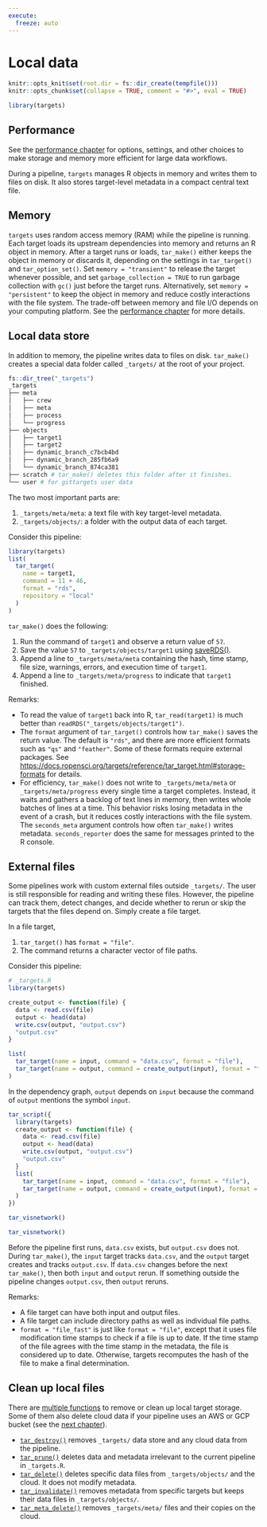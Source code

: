 ```yaml
---
execute:
  freeze: auto
---
```


# Local data {#data}

```r
knitr::opts_knit$set(root.dir = fs::dir_create(tempfile()))
knitr::opts_chunk$set(collapse = TRUE, comment = "#>", eval = TRUE)
```

```r
library(targets)
```

:::{.callout-tip}
## Performance

See the [performance chapter](#performance) for options, settings, and other choices to make storage and memory more efficient for large data workflows.
:::

During a pipeline, `targets` manages R objects in memory and writes them to files on disk. It also stores target-level metadata in a compact central text file.

## Memory

`targets` uses random access memory (RAM) while the pipeline is running. Each target loads its upstream dependencies into memory and returns an R object in memory. After a target runs or loads, `tar_make()` either keeps the object in memory or discards it, depending on the settings in `tar_target()` and `tar_option_set()`. Set `memory = "transient"` to release the target whenever possible, and set `garbage_collection = TRUE` to run garbage collection with `gc()` just before the target runs. Alternatively, set `memory = "persistent"` to keep the object in memory and reduce costly interactions with the file system. The trade-off between memory and file I/O depends on your computing platform. See the [performance chapter](#performance) for more details.

## Local data store

In addition to memory, the pipeline writes data to files on disk. `tar_make()` creates a special data folder called `_targets/` at the root of your project.

```r
fs::dir_tree("_targets")
_targets
├── meta
│   ├── crew
│   ├── meta
│   ├── process
│   └── progress
├── objects
│   ├── target1
│   ├── target2
│   ├── dynamic_branch_c7bcb4bd
│   ├── dynamic_branch_285fb6a9
│   └── dynamic_branch_874ca381
├── scratch # tar_make() deletes this folder after it finishes.
└── user # for gittargets user data
```

The two most important parts are:


1. `_targets/meta/meta`: a text file with key target-level metadata.
2. `_targets/objects/`: a folder with the output data of each target.

Consider this pipeline:

```r
library(targets)
list(
  tar_target(
    name = target1,
    command = 11 + 46,
    format = "rds",
    repository = "local"
  )
)
```

`tar_make()` does the following:

1. Run the command of `target1` and observe a return value of `57`.
1. Save the value `57` to `_targets/objects/target1` using [saveRDS()](https://stat.ethz.ch/R-manual/R-devel/library/base/help/readRDS.html).
1. Append a line to `_targets/meta/meta` containing the hash, time stamp, file size, warnings, errors, and execution time of `target1`.
1. Append a line to `_targets/meta/progress` to indicate that `target1` finished.

Remarks:

* To read the value of `target1` back into R, `tar_read(target1)` is much better than `readRDS("_targets/objects/target1")`.
* The `format` argument of `tar_target()` controls how `tar_make()` saves the return value. The default is `"rds"`, and there are more efficient formats such as `"qs"` and `"feather"`. Some of these formats require external packages. See <https://docs.ropensci.org/targets/reference/tar_target.html#storage-formats> for details.
* For efficiency, `tar_make()` does not write to `_targets/meta/meta` or `_targets/meta/progress` every single time a target completes. Instead, it waits and gathers a backlog of text lines in memory, then writes whole batches of lines at a time. This behavior risks losing metadata in the event of a crash, but it reduces costly interactions with the file system. The `seconds_meta` argument controls how often `tar_make()` writes metadata. `seconds_reporter` does the same for messages printed to the R console.

## External files

Some pipelines work with custom external files outside `_targets/`. The user is still responsible for reading and writing these files. However, the pipeline can track them, detect changes, and decide whether to rerun or skip the targets that the files depend on. Simply create a file target.

In a file target,

1. `tar_target()` has `format = "file"`.
2. The command returns a character vector of file paths.

Consider this pipeline: 

```r
# _targets.R
library(targets)

create_output <- function(file) {
  data <- read.csv(file)
  output <- head(data)
  write.csv(output, "output.csv")
  "output.csv"
}

list(
  tar_target(name = input, command = "data.csv", format = "file"),
  tar_target(name = output, command = create_output(input), format = "file")
)
```

In the dependency graph, `output` depends on `input` because the command of `output` mentions the symbol `input`.

```r
tar_script({
  library(targets)
  create_output <- function(file) {
    data <- read.csv(file)
    output <- head(data)
    write.csv(output, "output.csv")
    "output.csv"
  }
  list(
    tar_target(name = input, command = "data.csv", format = "file"),
    tar_target(name = output, command = create_output(input), format = "file")
  )
})
```

```r
tar_visnetwork()
```

```r
tar_visnetwork()
```

Before the pipeline first runs, `data.csv` exists, but `output.csv` does not. During `tar_make()`, the `input` target tracks `data.csv`, and the `output` target creates and tracks `output.csv`. If `data.csv` changes before the next `tar_make()`, then both `input` and `output` rerun. If something outside the pipeline changes `output.csv`, then `output` reruns.

Remarks:

* A file target can have both input and output files.
* A file target can include directory paths as well as individual file paths.
* `format = "file_fast"` is just like `format = "file"`, except that it uses file modification time stamps to check if a file is up to date. If the time stamp of the file agrees with the time stamp in the metadata, the file is considered up to date. Otherwise, targets recomputes the hash of the file to make a final determination.

## Clean up local files

There are [multiple functions](https://docs.ropensci.org/targets/reference/index.html#section-clean) to remove or clean up local target storage. Some of them also delete cloud data if your pipeline uses an AWS or GCP bucket (see the [next chapter](#cloud-storage)).

* [`tar_destroy()`](https://docs.ropensci.org/targets/reference/tar_destroy.html) removes `_targets/` data store and any cloud data from the pipeline.
* [`tar_prune()`](https://docs.ropensci.org/targets/reference/tar_prune.html) deletes  data and metadata irrelevant to the current pipeline in `_targets.R`.
* [`tar_delete()`](https://docs.ropensci.org/targets/reference/tar_delete.html) deletes specific data files from `_targets/objects/` and the cloud. It does not modify metadata.
* [`tar_invalidate()`](https://docs.ropensci.org/targets/reference/tar_invalidate.html) removes metadata from specific targets but keeps their data files in `_targets/objects/`.
* [`tar_meta_delete()`](https://docs.ropensci.org/targets/reference/tar_meta_delete.html) removes `_targets/meta/` files and their copies on the cloud.
